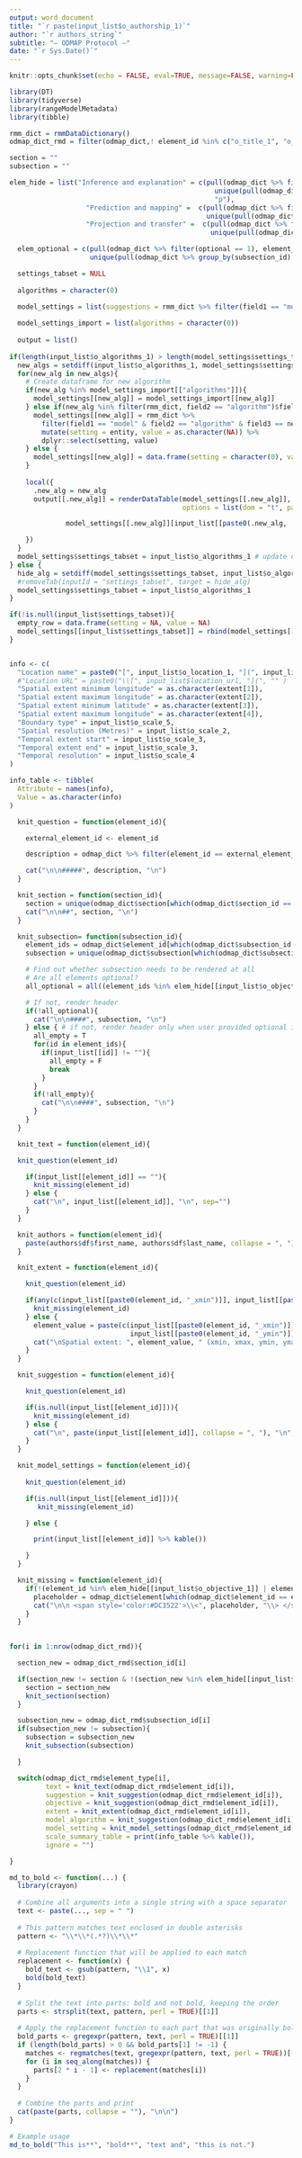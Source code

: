 ```yaml
---
output: word_document
title: "`r paste(input_list$o_authorship_1)`"
author: "`r authors_string`"
subtitle: "– ODMAP Protocol –"
date: "`r Sys.Date()`"
---
```


```r
knitr::opts_chunk$set(echo = FALSE, eval=TRUE, message=FALSE, warning=FALSE)

library(DT)
library(tidyverse)
library(rangeModelMetadata)
library(tibble)

rmm_dict = rmmDataDictionary()
odmap_dict_rmd = filter(odmap_dict,! element_id %in% c("o_title_1", "o_authorship_1", "o_authorship_2"))

section = ""
subsection = ""

elem_hide = list("Inference and explanation" = c(pull(odmap_dict %>% filter(inference == 0), element_id), # unused elements
                                                   unique(pull(odmap_dict %>% group_by(subsection_id) %>% filter(all(inference  == 0)), subsection_id)), # unused subsections
                                                   "p"),
                   "Prediction and mapping" =  c(pull(odmap_dict %>% filter(prediction == 0), element_id), 
                                                 unique(pull(odmap_dict %>% group_by(subsection_id) %>% filter(all(prediction == 0)), subsection_id))),
                   "Projection and transfer" =  c(pull(odmap_dict %>% filter(projection == 0), element_id),
                                                  unique(pull(odmap_dict %>% group_by(subsection_id) %>% filter(all(projection  == 0)), subsection_id))))

  elem_optional = c(pull(odmap_dict %>% filter(optional == 1), element_id), # optional elements
                    unique(pull(odmap_dict %>% group_by(subsection_id) %>% filter(all(optional == 1)), subsection_id))) # optional subsections)

  settings_tabset = NULL
  
  algorithms = character(0)

  model_settings = list(suggestions = rmm_dict %>% filter(field1 == "model" & field2 == "algorithm") %>% pull(field3) %>% unique() %>% trimws())
                                  
  model_settings_import = list(algorithms = character(0))
  
  output = list()
  
if(length(input_list$o_algorithms_1) > length(model_settings$settings_tabset)) { # New algorithm selected
  new_algs = setdiff(input_list$o_algorithms_1, model_settings$settings_tabset)
  for(new_alg in new_algs){
    # Create dataframe for new algorithm
    if(new_alg %in% model_settings_import[["algorithms"]]){
      model_settings[[new_alg]] = model_settings_import[[new_alg]]
    } else if(new_alg %in% filter(rmm_dict, field2 == "algorithm")$field3){
      model_settings[[new_alg]] = rmm_dict %>%
        filter(field1 == "model" & field2 == "algorithm" & field3 == new_alg) %>%
        mutate(setting = entity, value = as.character(NA)) %>%
        dplyr::select(setting, value)
    } else {
      model_settings[[new_alg]] = data.frame(setting = character(0), value = character(0))
    }
    
    local({
      .new_alg = new_alg
      output[[.new_alg]] = renderDataTable(model_settings[[.new_alg]], editable = T, rownames = F,
                                           options = list(dom = "t", pageLength = 50, autoWidth = T, columnDefs = list(list(width = '50%', targets = "_all"))))

              model_settings[[.new_alg]][input_list[[paste0(.new_alg, '_cell_edit')]]$row, input_list[[paste0(.new_alg, '_cell_edit')]]$col + 1] = field_existsinput_list[[paste0(.new_alg, '_cell_edit')]]$value

    })
  }
  model_settings$settings_tabset = input_list$o_algorithms_1 # update name list of displayed tabs
} else {
  hide_alg = setdiff(model_settings$settings_tabset, input_list$o_algorithms_1)
  #removeTab(inputId = "settings_tabset", target = hide_alg)
  model_settings$settings_tabset = input_list$o_algorithms_1
}

if(!is.null(input_list$settings_tabset)){
  empty_row = data.frame(setting = NA, value = NA)
  model_settings[[input_list$settings_tabset]] = rbind(model_settings[[input_list$settings_tabset]], empty_row)
} 


info <- c(
  "Location name" = paste0("[", input_list$o_location_1, "](", input_list$location_url, ")"),
  #"Location URL" = paste0("\\[", input_list$location_url, "](", "" )
  "Spatial extent minimum longitude" = as.character(extent[1]),
  "Spatial extent maximum longitude" = as.character(extent[2]),
  "Spatial extent minimum latitude" = as.character(extent[3]),
  "Spatial extent maximum longitude" = as.character(extent[4]),
  "Boundary type" = input_list$o_scale_5,
  "Spatial resolution (Metres)" = input_list$o_scale_2,
  "Temporal extent start" = input_list$o_scale_3,
  "Temporal extent end" = input_list$o_scale_3,
  "Temporal resolution" = input_list$o_scale_4
)

info_table <- tibble(
  Attribute = names(info),
  Value = as.character(info)
)

  knit_question = function(element_id){

    external_element_id <- element_id

    description = odmap_dict %>% filter(element_id == external_element_id) %>% pull(element_placeholder)

    cat("\n\n#####", description, "\n")
  }

  knit_section = function(section_id){
    section = unique(odmap_dict$section[which(odmap_dict$section_id == section_id)])
    cat("\n\n##", section, "\n")
  }

  knit_subsection= function(subsection_id){
    element_ids = odmap_dict$element_id[which(odmap_dict$subsection_id == subsection_id)]
    subsection = unique(odmap_dict$subsection[which(odmap_dict$subsection_id == subsection_id)])

    # Find out whether subsection needs to be rendered at all
    # Are all elements optional?
    all_optional = all((element_ids %in% elem_hide[[input_list$o_objective_1]] | element_ids %in% elem_optional))

    # If not, render header
    if(!all_optional){
      cat("\n\n####", subsection, "\n")
    } else { # if not, render header only when user provided optional inputs
      all_empty = T
      for(id in element_ids){
        if(input_list[[id]] != ""){
          all_empty = F
          break
        }
      }
      if(!all_empty){
        cat("\n\n####", subsection, "\n")
      }
    }
  }

  knit_text = function(element_id){

  knit_question(element_id)

    if(input_list[[element_id]] == ""){
      knit_missing(element_id)
    } else {
      cat("\n", input_list[[element_id]], "\n", sep="")
    }
  }

  knit_authors = function(element_id){
    paste(authors$df$first_name, authors$df$last_name, collapse = ", ")
  }

  knit_extent = function(element_id){

    knit_question(element_id)

    if(any(c(input_list[[paste0(element_id, "_xmin")]], input_list[[paste0(element_id, "_xmax")]], input_list[[paste0(element_id, "_ymin")]], input_list[[paste0(element_id, "_ymax")]])) %in% c(NA, FALSE)){
      knit_missing(element_id)
    } else {
      element_value = paste(c(input_list[[paste0(element_id, "_xmin")]], input_list[[paste0(element_id, "_xmax")]],
                              input_list[[paste0(element_id, "_ymin")]], input_list[[paste0(element_id, "_ymax")]]), collapse = ", ")
      cat("\nSpatial extent: ", element_value, " (xmin, xmax, ymin, ymax)\n", sep="")
    }
  }

  knit_suggestion = function(element_id){

    knit_question(element_id)

    if(is.null(input_list[[element_id]])){
      knit_missing(element_id)
    } else {
      cat("\n", paste(input_list[[element_id]], collapse = ", "), "\n", sep="")
    }
  }

  knit_model_settings = function(element_id){
    
    knit_question(element_id)

    if(is.null(input_list[[element_id]])){
       knit_missing(element_id)

    } else {

      print(input_list[[element_id]] %>% kable())

    }
  }

  knit_missing = function(element_id){
    if(!(element_id %in% elem_hide[[input_list$o_objective_1]] | element_id %in% elem_optional)){
      placeholder = odmap_dict$element[which(odmap_dict$element_id == element_id)]
      cat("\n\n <span style='color:#DC3522'>\\<", placeholder, "\\> </span>\n", sep = "")
    }
  }
  
```

```r
for(i in 1:nrow(odmap_dict_rmd)){

  section_new = odmap_dict_rmd$section_id[i]

  if(section_new != section & !(section_new %in% elem_hide[[input_list$o_objective_1]])){
    section = section_new
    knit_section(section)
  }

  subsection_new = odmap_dict_rmd$subsection_id[i]
  if(subsection_new != subsection){
    subsection = subsection_new
    knit_subsection(subsection)

  }

  switch(odmap_dict_rmd$element_type[i],
         text = knit_text(odmap_dict_rmd$element_id[i]),
         suggestion = knit_suggestion(odmap_dict_rmd$element_id[i]),
         objective = knit_suggestion(odmap_dict_rmd$element_id[i]),
         extent = knit_extent(odmap_dict_rmd$element_id[i]),
         model_algorithm = knit_suggestion(odmap_dict_rmd$element_id[i]),
         model_setting = knit_model_settings(odmap_dict_rmd$element_id[i]),
         scale_summary_table = print(info_table %>% kable()),
         ignore = "")

}
```

```r
md_to_bold <- function(...) {
  library(crayon)
  
  # Combine all arguments into a single string with a space separator
  text <- paste(..., sep = " ")
  
  # This pattern matches text enclosed in double asterisks
  pattern <- "\\*\\*(.*?)\\*\\*"
  
  # Replacement function that will be applied to each match
  replacement <- function(x) {
    bold_text <- gsub(pattern, "\\1", x)
    bold(bold_text)
  }
  
  # Split the text into parts: bold and not bold, keeping the order
  parts <- strsplit(text, pattern, perl = TRUE)[[1]]
  
  # Apply the replacement function to each part that was originally bold
  bold_parts <- gregexpr(pattern, text, perl = TRUE)[[1]]
  if (length(bold_parts) > 0 && bold_parts[1] != -1) {
    matches <- regmatches(text, gregexpr(pattern, text, perl = TRUE))[[1]]
    for (i in seq_along(matches)) {
      parts[2 * i - 1] <- replacement(matches[i])
    }
  }
  
  # Combine the parts and print
  cat(paste(parts, collapse = ""), "\n\n")
}

# Example usage
md_to_bold("This is**", "bold**", "text and", "this is not.")


```

